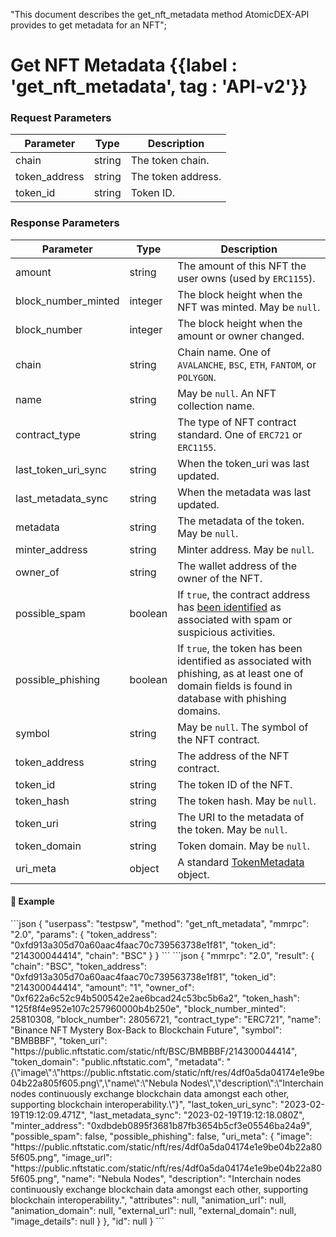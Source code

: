   "This document describes the get_nft_metadata method AtomicDEX-API provides to get metadata for an NFT";

# Get NFT Metadata {{label : 'get_nft_metadata', tag : 'API-v2'}}

### Request Parameters

| Parameter      | Type   | Description        |
| -------------- | ------ | ------------------ |
| chain          | string | The token chain.   |
| token\_address | string | The token address. |
| token\_id      | string | Token ID.          |

### Response Parameters

| Parameter              | Type    | Description                                                                                                                                                           |
| ---------------------- | ------- | --------------------------------------------------------------------------------------------------------------------------------------------------------------------- |
| amount                 | string  | The amount of this NFT the user owns (used by `ERC1155`).                                                                                                             |
| block\_number\_minted  | integer | The block height when the NFT was minted. May be `null`.                                                                                                              |
| block\_number          | integer | The block height when the amount or owner changed.                                                                                                                    |
| chain                  | string  | Chain name. One of `AVALANCHE`, `BSC`, `ETH`, `FANTOM`, or `POLYGON`.                                                                                                 |
| name                   | string  | May be `null`. An NFT collection name.                                                                                                                                |
| contract\_type         | string  | The type of NFT contract standard. One of `ERC721` or `ERC1155`.                                                                                                      |
| last\_token\_uri\_sync | string  | When the token\_uri was last updated.                                                                                                                                 |
| last\_metadata\_sync   | string  | When the metadata was last updated.                                                                                                                                   |
| metadata               | string  | The metadata of the token. May be `null`.                                                                                                                             |
| minter\_address        | string  | Minter address. May be `null`.                                                                                                                                        |
| owner\_of              | string  | The wallet address of the owner of the NFT.                                                                                                                           |
| possible\_spam         | boolean | If `true`, the contract address has [been identified](https://docs.moralis.io/web3-data-api/evm/nft-spam-detection) as associated with spam or suspicious activities. |
| possible\_phishing     | boolean | If `true`, the token has been identified as associated with phishing, as at least one of domain fields is found in database with phishing domains.                    |
| symbol                 | string  | May be `null`. The symbol of the NFT contract.                                                                                                                        |
| token\_address         | string  | The address of the NFT contract.                                                                                                                                      |
| token\_id              | string  | The token ID of the NFT.                                                                                                                                              |
| token\_hash            | string  | The token hash. May be `null`.                                                                                                                                        |
| token\_uri             | string  | The URI to the metadata of the token. May be `null`.                                                                                                                  |
| token\_domain          | string  | Token domain. May be `null`.                                                                                                                                          |
| uri\_meta              | object  | A standard [TokenMetadata](/atomicdex/api/v20/#token-metadata) object.                                                                                                |

#### 📌 Example

<CodeGroup title="Get NFT Metadata" tag="POST" label="get_nft_metadata" mm2MethodDecorate="true">
  ```json
  {
    "userpass": "testpsw",
    "method": "get_nft_metadata",
    "mmrpc": "2.0",
    "params": {
      "token_address": "0xfd913a305d70a60aac4faac70c739563738e1f81",
      "token_id": "214300044414",
      "chain": "BSC"
    }
  }
  ```
</CodeGroup>

<CollapsibleSection expandedText="Hide Response" collapsedText="Show Response">
  ```json
  {
    "mmrpc": "2.0",
    "result": {
      "chain": "BSC",
      "token_address": "0xfd913a305d70a60aac4faac70c739563738e1f81",
      "token_id": "214300044414",
      "amount": "1",
      "owner_of": "0xf622a6c52c94b500542e2ae6bcad24c53bc5b6a2",
      "token_hash": "125f8f4e952e107c257960000b4b250e",
      "block_number_minted": 25810308,
      "block_number": 28056721,
      "contract_type": "ERC721",
      "name": "Binance NFT Mystery Box-Back to Blockchain Future",
      "symbol": "BMBBBF",
      "token_uri": "https://public.nftstatic.com/static/nft/BSC/BMBBBF/214300044414",
      "token_domain": "public.nftstatic.com",
      "metadata": "{\"image\":\"https://public.nftstatic.com/static/nft/res/4df0a5da04174e1e9be04b22a805f605.png\",\"name\":\"Nebula Nodes\",\"description\":\"Interchain nodes continuously exchange blockchain data amongst each other, supporting blockchain interoperability.\"}",
      "last_token_uri_sync": "2023-02-19T19:12:09.471Z",
      "last_metadata_sync": "2023-02-19T19:12:18.080Z",
      "minter_address": "0xdbdeb0895f3681b87fb3654b5cf3e05546ba24a9",
      "possible_spam": false,
      "possible_phishing": false,
      "uri_meta": {
        "image": "https://public.nftstatic.com/static/nft/res/4df0a5da04174e1e9be04b22a805f605.png",
        "image_url": "https://public.nftstatic.com/static/nft/res/4df0a5da04174e1e9be04b22a805f605.png",
        "name": "Nebula Nodes",
        "description": "Interchain nodes continuously exchange blockchain data amongst each other, supporting blockchain interoperability.",
        "attributes": null,
        "animation_url": null,
        "animation_domain": null,
        "external_url": null,
        "external_domain": null,
        "image_details": null
      }
    },
    "id": null
  }
  ```
</CollapsibleSection>
